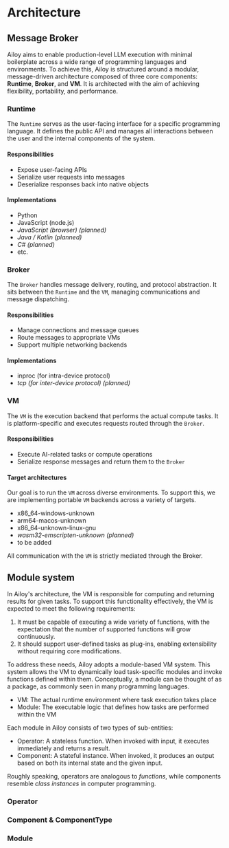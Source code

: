 
# Architecture

## Message Broker

Ailoy aims to enable production-level LLM execution with minimal boilerplate across a wide range of programming languages and environments.
To achieve this, Ailoy is structured around a modular, message-driven architecture composed of three core components: **Runtime**, **Broker**, and **VM**.
It is architected with the aim of achieving flexibility, portability, and performance.

<p align="center">
  <BrokerVMRuntimeImage style={{ width: "80%", height: "80%" }} />
</p>

### Runtime

The `Runtime` serves as the user-facing interface for a specific programming language.
It defines the public API and manages all interactions between the user and the internal components of the system.

#### Responsibilities

- Expose user-facing APIs
- Serialize user requests into messages
- Deserialize responses back into native objects

#### Implementations

- Python
- JavaScript (node.js)
- *JavaScript (browser) (planned)*
- *Java / Kotlin (planned)*
- *C# (planned)*
- etc.

### Broker

The `Broker` handles message delivery, routing, and protocol abstraction.
It sits between the `Runtime` and the `VM`, managing communications and message dispatching.

#### Responsibilities

- Manage connections and message queues
- Route messages to appropriate VMs
- Support multiple networking backends

#### Implementations

- inproc (for intra-device protocol)
- *tcp (for inter-device protocol) (planned)*

### VM

The `VM` is the execution backend that performs the actual compute tasks.
It is platform-specific and executes requests routed through the `Broker`.

#### Responsibilities

- Execute AI-related tasks or compute operations
- Serialize response messages and return them to the `Broker`

#### Target architectures

Our goal is to run the `VM` across diverse environments.
To support this, we are implementing portable `VM` backends across a variety of targets.

- x86_64-windows-unknown
- arm64-macos-unknown
- x86_64-unknown-linux-gnu
- *wasm32-emscripten-unknown (planned)*
- to be added

All communication with the `VM` is strictly mediated through the Broker.

## Module system

In Ailoy's architecture, the VM is responsible for computing and returning results for given tasks.
To support this functionality effectively, the VM is expected to meet the following requirements:

1. It must be capable of executing a wide variety of functions, with the expectation that the number of supported functions will grow continuously.
2. It should support user-defined tasks as plug-ins, enabling extensibility without requiring core modifications.

To address these needs, Ailoy adopts a module-based VM system.
This system allows the VM to dynamically load task-specific modules and invoke functions defined within them.
Conceptually, a module can be thought of as a package, as commonly seen in many programming languages.

- VM: The actual runtime environment where task execution takes place
- Module: The executable logic that defines how tasks are performed within the VM

Each module in Ailoy consists of two types of sub-entities:

- Operator: A stateless function. When invoked with input, it executes immediately and returns a result.
- Component: A stateful instance. When invoked, it produces an output based on both its internal state and the given input.

Roughly speaking, operators are analogous to *functions*, while components resemble *class instances* in computer programming.

### Operator

### Component & ComponentType

### Module
